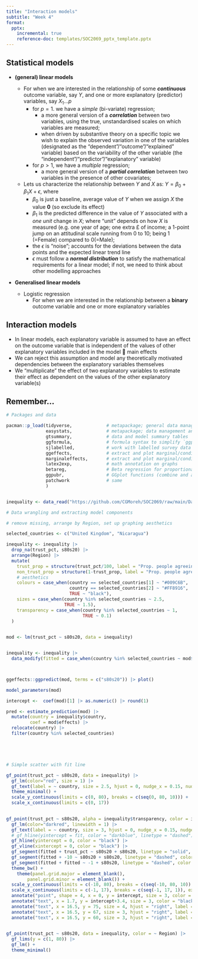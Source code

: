 ```yaml
---
title: "Interaction models"
subtitle: "Week 4"
format:
  pptx:
    incremental: true   
    reference-doc: templates/SOC2069_pptx_template.pptx
---
```


## Statistical models

-   **(general) linear models**

    -   For when we are interested in the relationship of some ***continuous*** outcome variable, say $Y$, and one or more explanatory (predictor) variables, say $X_1 \dots {p}$
        -   for $p=1$. we have a *simple* (bi-variate) regression;
            -   a more general version of a ***correlation*** between two variables, using the true, unstandardised scales on which variables are measured;
            -   when driven by substantive theory on a specific topic we wish to explain the observed variation in one of the variables (designated as the "dependent"/"outcome"/"explained" variable) based on the variability of the other variable (the "independent"/"predictor"/"explanatory" variable)
        -   for $p>1$, we have a *multiple* regression;
            -   a more general version of a ***partial correlation*** between two variables in the presence of other covariates;
    -   Lets us characterize the relationship between $Y$ and $X$ as: $Y = \beta_0 + \beta_1 X + \epsilon$, where
        -   $\beta_0$ is just a baseline, average value of $Y$ when we assign $X$ the value **0** (so exclude its effect)
        -   $\beta_1$ is the predicted difference in the value of $Y$ associated with a *one unit* change in $X$; where "unit" depends on how $X$ is measured (e.g. one year of age; one extra £ of income; a 1-point jump on an attitudinal scale running from 0 to 10; being 1 (=Female) compared to 0(=Male);
        -   the $\epsilon$ is "noise"; accounts for the deviations between the data points and the expected linear trend line
        -   $\epsilon$ must follow a ***normal distribution*** to satisfy the mathematical requirements for a linear model; if not, we need to think about other modelling approaches

-   **Generalised linear models**

    -   Logistic regression
        -   For when we are interested in the relationship between a **binary** outcome variable and one or more explanatory variables

## Interaction models

-   In linear models, each explanatory variable is assumed to have an effect on the outcome variable that is independent of the values of other explanatory variables included in the model  main effects
-   We can reject this assumption and model any theoretically motivated dependencies between the explanatory variables themselves
-   We "multiplicate" the effect of two explanatory variables to estimate their effect as dependent on the values of the other explanatory variable(s)

## Remember...

```r
# Packages and data

pacman::p_load(tidyverse,             # metapackage; general data management (especially the `dplyr` package)
               easystats,             # metapackage; data management and model summaries
               gtsummary,             # data and model summary tables
               ggformula,             # formula syntax to simplify `ggplot2` graphics
               sjlabelled,            # work with labelled survey data from other statistical packages
               ggeffects,             # extract and plot marginal/conditional/interaction effects from models
               marginaleffects,       # extract and plot marginal/conditional/interaction effects from models
               latex2exp,             # math annotation on graphs
               betareg,               # Beta regression for proportional data
               ggpubr,                # GGplot functions (combine and arrange plots on page)
               patchwork              # same
               )                


inequality <- data_read("https://github.com/CGMoreh/SOC2069/raw/main/Data/for_analysis/lab3macro.rds")
```

```r
# Data wrangling and extracting model components

# remove missing, arrange by Region, set up graphing aesthetics

selected_countries <- c("United Kingdom", "Nicaragua") 

inequality <- inequality |> 
  drop_na(trust_pct, s80s20) |> 
  arrange(Region) |> 
  mutate(
    trust_prop = structure(trust_pct/100, label = "Prop. people agreein that 'most people can be trusted'"),
    non_trust_prop = structure(1-trust_prop, label = "Prop. people agreeing that 'one cannot be too careful'"),
    # aesthetics
    colours = case_when(country == selected_countries[1] ~ "#009C6B",
                        country == selected_countries[2] ~ "#FF8916",
                        TRUE ~ "black"),
    sizes = case_when(country %in% selected_countries ~ 2.5, 
                      TRUE ~ 1.5),
    transparency = case_when(country %in% selected_countries ~ 1,
                             TRUE ~ 0.1)
  )
  

mod <- lm(trust_pct ~ s80s20, data = inequality)


inequality <- inequality |> 
  data_modify(fitted = case_when(country %in% selected_countries ~ mod$fitted.values))



ggeffects::ggpredict(mod, terms = c("s80s20")) |> plot()

model_parameters(mod)

intercept <-  coef(mod)[1] |> as.numeric() |> round(1)

pred <- estimate_prediction(mod) |> 
  mutate(country = inequality$country,
         coef = mod$effects) |> 
  relocate(country) |> 
  filter(country %in% selected_countries)






```

```r
# Simple scatter with fit line

gf_point(trust_pct ~ s80s20, data = inequality) |> 
  gf_lm(color="red", size = 1) |> 
  gf_text(label = ~ country, size = 2.5, hjust = 0, nudge_x = 0.15, nudge_y = 0.15) +
  theme_minimal() +
  scale_y_continuous(limits = c(0, 80), breaks = c(seq(0, 80, 10))) +
  scale_x_continuous(limits = c(0, 17)) 
  
```

```r



gf_point(trust_pct ~ s80s20, alpha = inequality$transparency, color = inequality$colours, size = inequality$sizes, data = inequality) |> 
  gf_lm(color="darkred", linewidth = 1) |> 
  gf_text(label = ~ country, size = 3, hjust = 0, nudge_x = 0.15, nudge_y = 0.15, alpha = inequality$transparency, color = inequality$colours) |> 
  # gf_hline(yintercept = fit, color = "darkblue", linetype = "dashed") |> 
  gf_hline(yintercept = 0, color = "black") |> 
  gf_vline(xintercept = 0, color = "black") |> 
  gf_segment(fitted + trust_pct ~ s80s20 + s80s20, linetype = "solid", color = inequality$colours, size = 0.7) |> 
  gf_segment(fitted + -10 ~ s80s20 + s80s20, linetype = "dashed", color = inequality$colours, size = 0.6) |>
  gf_segment(fitted + fitted ~ -1 + s80s20, linetype = "dashed", color = inequality$colours, size = 0.6) +
  theme_bw() +
    theme(panel.grid.major = element_blank(),
        panel.grid.minor = element_blank()) +
  scale_y_continuous(limits = c(-10, 80), breaks = c(seq(-10, 80, 10)), expand = c(0,0)) +
  scale_x_continuous(limits = c(-1, 17), breaks = c(seq(-1, 17, 1)), expand = c(0,0)) +
  annotate("point", shape = 4, x = 0, y = intercept, size = 3, color = "darkred", stroke = 2) +
  annotate("text", x = 1.7, y = intercept+3.4, size = 3, color = "black", label = paste(TeX(r"($\beta_0$)"), " (Intercept) ==", intercept), parse = TRUE) +
  annotate("text", x = 16.5, y = 75, size = 4, hjust = "right", label = paste("Model: ", TeX(r"($Trust = \beta_0 + \beta_1 \times Inequality + \epsilon$)")), parse = TRUE, color = "darkred") +
  annotate("text", x = 16.5, y = 67, size = 3, hjust = "right", label = paste(TeX(r"($Trust_{UK} \phantom{0} =  45.4 + (-3.1) \times \phantom{0} 5.40$ = 28.7)")), parse = TRUE, color = "#009C6B") +
  annotate("text", x = 16.5, y = 60, size = 3, hjust = "right", label = paste(TeX(r"($Trust_{Nic.} =  45.4 + (-3.1) \times 10.2$ = 13.7)")), parse = TRUE, color = "#FF8916")
  
```

```r

gf_point(trust_pct ~ s80s20, data = inequality, color = ~ Region) |> 
  gf_lims(y = c(1, 80)) |> 
  gf_lm() +
  theme_minimal()

```
